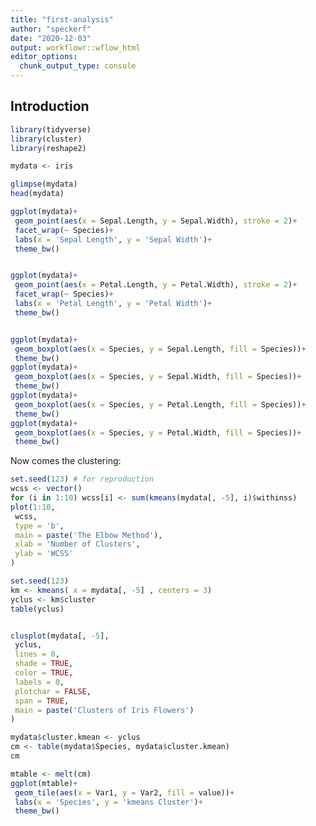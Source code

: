 ```yaml
---
title: "first-analysis"
author: "speckerf"
date: "2020-12-03"
output: workflowr::wflow_html
editor_options:
  chunk_output_type: console
---
```


## Introduction
```r
library(tidyverse)
library(cluster)
library(reshape2)
```



```r
mydata <- iris

glimpse(mydata)
head(mydata)

ggplot(mydata)+
 geom_point(aes(x = Sepal.Length, y = Sepal.Width), stroke = 2)+
 facet_wrap(~ Species)+ 
 labs(x = 'Sepal Length', y = 'Sepal Width')+
 theme_bw()


ggplot(mydata)+
 geom_point(aes(x = Petal.Length, y = Petal.Width), stroke = 2)+
 facet_wrap(~ Species)+ 
 labs(x = 'Petal Length', y = 'Petal Width')+
 theme_bw()


ggplot(mydata)+
 geom_boxplot(aes(x = Species, y = Sepal.Length, fill = Species))+
 theme_bw()
ggplot(mydata)+
 geom_boxplot(aes(x = Species, y = Sepal.Width, fill = Species))+
 theme_bw()
ggplot(mydata)+
 geom_boxplot(aes(x = Species, y = Petal.Length, fill = Species))+
 theme_bw()
ggplot(mydata)+
 geom_boxplot(aes(x = Species, y = Petal.Width, fill = Species))+
 theme_bw()
```


Now comes the clustering:
```r

set.seed(123) # for reproduction
wcss <- vector()
for (i in 1:10) wcss[i] <- sum(kmeans(mydata[, -5], i)$withinss)
plot(1:10,
 wcss,
 type = 'b',
 main = paste('The Elbow Method'),
 xlab = 'Number of Clusters',
 ylab = 'WCSS'
)

set.seed(123)
km <- kmeans( x = mydata[, -5] , centers = 3)
yclus <- km$cluster
table(yclus)


clusplot(mydata[, -5],
 yclus,
 lines = 0,
 shade = TRUE,
 color = TRUE,
 labels = 0,
 plotchar = FALSE,
 span = TRUE,
 main = paste('Clusters of Iris Flowers')
)

mydata$cluster.kmean <- yclus
cm <- table(mydata$Species, mydata$cluster.kmean)
cm

mtable <- melt(cm)
ggplot(mtable)+
 geom_tile(aes(x = Var1, y = Var2, fill = value))+
 labs(x = 'Species', y = 'kmeans Cluster')+
 theme_bw()
```

